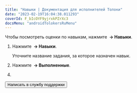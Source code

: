 ```yaml
---
title: "Навыки | Документация для исполнителей Толоки"
date: "2023-02-19T16:04:38.011293"
coverId: F_bIcOYF9yjrxkPZrXc3
docsMenu: "androidTolokersRuMenu"
---
```



<RuSkillsContent1/>

Чтобы посмотреть оценки по навыкам, нажмите **<img src="https://toloka.ai/files/hamburger-menu.svg" alt="" /> → Навыки**.

<RuSkillsContent2/>

1. Нажмите **<img src="https://toloka.ai/files/hamburger-menu.svg" alt="" /> → Навыки**.

    Уточните название задания, за которое назначен навык.

1. Нажмите **<img src="https://toloka.ai/files/hamburger-menu.svg" alt="" /> → Выполненные**.


<RuSkillsContent3/>

4. <RuPriemkaPJlnY4JK3B/>

<RuSkillsContent4/>

<Button view="defaultInverse" size="l" type="link" url="../troubleshooting/support?form-source=skills">Написать в службу поддержки</Button>
